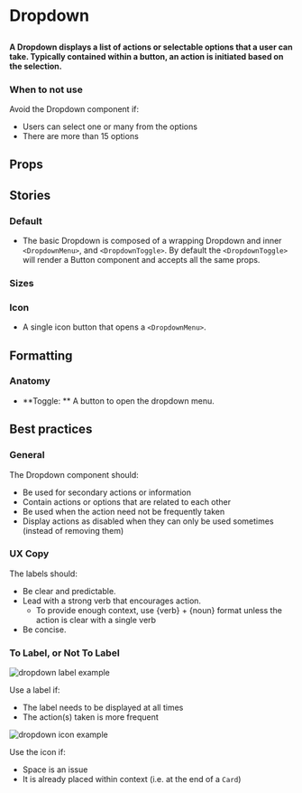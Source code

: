 
# Dropdown

##

<h4>
  A Dropdown displays a list of actions or selectable options that a user can take.
  Typically contained within a button, an action is initiated based on the selection.
</h4>

<Canvas>
  <Story id="components-dropdown--default" />
</Canvas>


### When to not use
Avoid the Dropdown component if:

- Users can select one or many from the options
- There are more than 15 options

## Props

<ArgsTable of={Dropdown} />

## Stories

### Default

- The basic Dropdown is composed of a wrapping Dropdown and inner `<DropdownMenu>`, and `<DropdownToggle>`. By default the `<DropdownToggle>` will render a Button component and accepts all the same props.

<Canvas>
  <Story id="components-dropdown--default" />
</Canvas>

### Sizes

<Canvas>
  <Story id="components-dropdown--sizes" />
</Canvas>

### Icon
- A single icon button that opens a `<DropdownMenu>`.

<Canvas>
  <Story id="components-dropdown--icon" />
</Canvas>


## Formatting

### Anatomy 
- **Toggle: ** A button to open the dropdown menu.


## Best practices

### General
The Dropdown component should:

- Be used for secondary actions or information
- Contain actions or options that are related to each other
- Be used when the action need not be frequently taken
- Display actions as disabled when they can only be used sometimes (instead of removing them)

### UX Copy

The labels should:

- Be clear and predictable.
- Lead with a strong verb that encourages action.
    - To provide enough context, use {verb} + {noun} format unless the action is clear with a single verb
- Be concise.

### To Label, or Not To Label

<img src={DropdownLabelAsset} alt='dropdown label example'/>

Use a label if:

- The label needs to be displayed at all times
- The action(s) taken is more frequent

<img src={DropdownIconAsset} alt='dropdown icon example'/>

Use the icon if:

- Space is an issue
- It is already placed within context (i.e. at the end of a `Card`)
